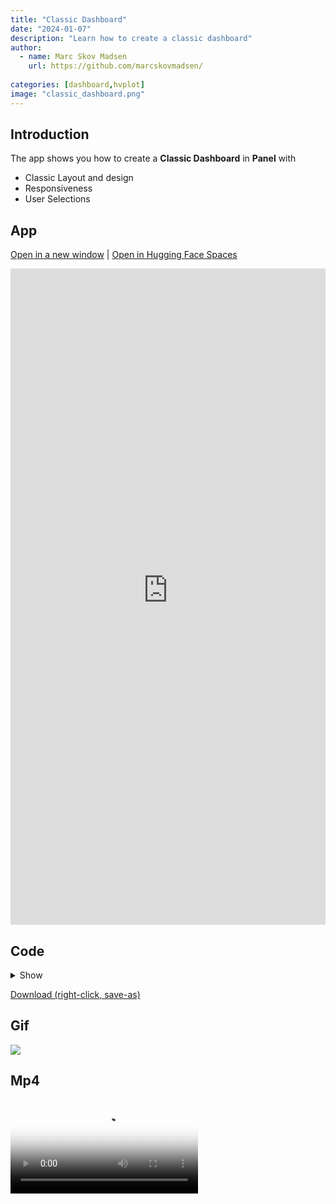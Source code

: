 ```yaml
---
title: "Classic Dashboard"
date: "2024-01-07"
description: "Learn how to create a classic dashboard"
author:
  - name: Marc Skov Madsen
    url: https://github.com/marcskovmadsen/    
    
categories: [dashboard,hvplot]
image: "classic_dashboard.png"
---
```


## Introduction

The app shows you how to create a **Classic Dashboard** in **Panel** with

- Classic Layout and design
- Responsiveness
- User Selections

## App

<a href="https://awesome-panel-classic-dashboard.hf.space" target="_blank">Open in a new window</a> | <a href="https://huggingface.co/spaces/awesome-panel/classic_dashboard" target="_blank">Open in Hugging Face Spaces</a>

<iframe
	src="https://awesome-panel-classic-dashboard.hf.space"
	frameborder="0"
	style="width:100%;height:1050px"
></iframe>

## Code

<details>
<summary>Show</summary>
```.python
```
</details>

<a href="https://raw.githubusercontent.com/awesome-panel/awesome-panel/main/examples/classic_dashboard.py" download>Download (right-click, save-as)</a>

## Gif

<img src="https://cdn.awesome-panel.org/resources/classic_dashboard/classic_dashboard.gif"></img>

## Mp4

<video poster="https://cdn.awesome-panel.org/resources/classic_dashboard/classic_dashboard.png" controls>
  <source src="https://cdn.awesome-panel.org/resources/classic_dashboard/classic_dashboard.mp4" type="video/mp4">
  Your browser does not support HTML video.
</video>

## Png

<img src="https://cdn.awesome-panel.org/resources/classic_dashboard/classic_dashboard.png"></img>

## Social

Please share on social media. Thanks.

<a href="https://twitter.com/awesome_panel" target="_blank"><i class="bi bi-twitter"></i></a> <a href="https://www.linkedin.com/company/awesome-panel-org" target="_blank"><i class="bi bi-linkedin"></i></a>